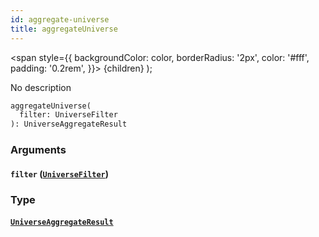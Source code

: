 ```yaml
---
id: aggregate-universe
title: aggregateUniverse
---
```


<span
style={{
      backgroundColor: color,
      borderRadius: '2px',
      color: '#fff',
      padding: '0.2rem',
    }}>
{children}
</span>
);

No description

```graphql
aggregateUniverse(
  filter: UniverseFilter
): UniverseAggregateResult

```

### Arguments

#### `filter` ([`UniverseFilter`](/docs/schema/inputs/universe-filter))

### Type

#### [`UniverseAggregateResult`](/docs/schema/objects/universe-aggregate-result)
